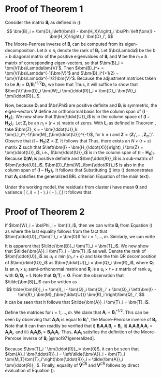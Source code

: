 # Proof of Theorem 1 {#app:proof1}

Consider the matrix $\bm{B}_i$ as defined in (\ref{eq:CR2_Bmatrix}): 
$$
\bm{B}_i = \bm{D}_i\left(\bm{I} - \bm{H_X}\right)_i \bs\Phi \left(\bm{I} - \bm{H_X}\right)_i' \bm{D}_i',
$$
The Moore-Penrose inverse of $\bm{B}_i$ can be computed from its eigen-decomposition. Let $b \leq n_i$ denote the rank of $\bm{B}_i$. 
Let $\bs\Lambda$ be the $b \times b$ diagonal matrix of the positive eigenvalues of $\bm{B}_i$ and $\bm{V}$ be the $n_i \times b$ matrix of corresponding eigen-vectors, so that $\bm{B}_i = \bm{V}\bs\Lambda\bm{V}'$. 
Then $\bm{B}_i^+ = \bm{V}\bs\Lambda^{-1}\bm{V}'$ and $\bm{B}_i^{+1/2} = \bm{V}\bs\Lambda^{-1/2}\bm{V}'$. Because the adjustment matrices taken to be $\bm{A}_i = \bm{D}_i' \bm{B}_i^{+1/2} \bm{D}_i$, we have that
\begin{equation}\begin{aligned}
\label{eq:step1}
\bm{\ddot{R}}_i' \bm{W}_i \bm{A}_i \left(\bm{I} - \bm{H_X}\right)_i \bs\Phi \left(\bm{I} - \bm{H_X}\right)_i' \bm{A}_i' \bm{W}_i \bm{\ddot{R}}_i &= \bm{\ddot{R}}_i' \bm{W}_i \bm{D}_i' \bm{B}_i^{+1/2} \bm{B}_i \bm{B}_i^{+1/2} \bm{D}_i \bm{W}_i \bm{\ddot{R}}_i \\
&= \bm{\ddot{R}}_i' \bm{W}_i \bm{D}_i' \bm{V}\bm{V}' \bm{D}_i \bm{W}_i \bm{\ddot{R}}_i. 
\end{aligned}\end{equation}
Thus, it will suffice to show that $\bm{V}'\bm{D}_i \bm{W}_i \bm{\ddot{R}}_i = \bm{D}_i \bm{W}_i \bm{\ddot{R}}_i$.

Now, because $\bm{D}_i$ and $\bs\Phi$ are positive definite and $\bm{B}_i$ is symmetric, the eigen-vectors $\bm{V}$ define an orthonormal basis for the column span of $\left(\bm{I} - \bm{H_X}\right)_i$.
We now show that $\bm{\ddot{U}}_i$ is in the column space of $\left(\bm{I} - \bm{H_X}\right)_i$. 
Let $\bm{Z}_i$ be an $n_i \times (r + s)$ matrix of zeros. 
With $\bm{L}_i$ as defined in Theorem \ref{thm:BRL_FE}, take $\bm{Z}_k = - \bm{\ddot{U}}_k \bm{L}_i^{-1}\bm{M}_{\bm{\ddot{U}}}^{-1}$, for $k \neq i$ and $\bm{Z} = \left(\bm{Z}_1',...,\bm{Z}_m'\right)'$. 
Observe that $\left(\bm{I} - \bm{H_T}\right) \bm{Z} = \bm{Z}$. 
It follows that 
\begin{align*}
\left(\bm{I} - \bm{H_X}\right)_i \bm{Z} &= \left(\bm{I} - \bm{H_{\ddot{U}}}\right)_i \left(\bm{I} - \bm{H_T}\right) \bm{Z} \\
&= \left(\bm{I} - \bm{H_{\ddot{U}}}\right)_i \bm{Z} \\
&= \bm{Z}_i - \bm{\ddot{U}}_i\bm{M_{\ddot{U}}}\sum_{k=1}^m \bm{\ddot{U}}_k'\bm{W}_k\bm{Z}_k \\
&= \bm{\ddot{U}}_i\bm{M_{\ddot{U}}} \left(\sum_{k \neq i} \bm{\ddot{U}}_k' \bm{W}_k \bm{\ddot{U}} \right) \bm{L}_i^{-1}\bm{M}_{\bm{\ddot{U}}}^{-1} \\
&= \bm{\ddot{U}}_i\bm{M_{\ddot{U}}} \bm{L}_i \bm{L}_i^{-1} \bm{M}_{\bm{\ddot{U}}}^{-1} \\
&= \bm{\ddot{U}}_i.
\end{align*}
Thus, there exists an $N \times (r + s)$ matrix $\bm{Z}$ such that $\left(\bm{I} - \bm{H_{\ddot{X}}}\right)_i \bm{Z} = \bm{\ddot{U}}_i$, i.e., $\bm{\ddot{U}}_i$ is in the column span of $\left(\bm{I} - \bm{H_X}\right)_i$. Because $\bm{D}_i \bm{W}_i$ is positive definite and $\bm{\ddot{R}}_i$ is a sub-matrix of $\bm{\ddot{U}}_i$, $\bm{D}_i\bm{W}_i\bm{\ddot{R}}_i$ is also in the column span of $\left(\bm{I} - \bm{H_X}\right)_i$. It follows that 
\begin{equation}
\label{eq:step2}
\bm{\ddot{R}}_i' \bm{W}_i \bm{D}_i' \bm{V}\bm{V}' \bm{D}_i \bm{W}_i \bm{\ddot{R}}_i = \bm{\ddot{R}}_i' \bm{W}_i \bs\Phi_i \bm{W}_i \bm{\ddot{R}}_i.
\end{equation}
Substituting (\ref{eq:step2}) into (\ref{eq:step1}) demonstrates that $\bm{A}_i$ satisfies the generalized BRL criterion (Equation \ref{eq:CR2_criterion} of the main text).

Under the working model, the residuals from cluster $i$ have mean $\bm{0}$ and variance \[
\Var\left(\bm{\ddot{e}}_i\right) = \left(\bm{I} - \bm{H_X}\right)_i \bs\Phi \left(\bm{I} - \bm{H_X}\right)_i',\] 
It follows that 
\begin{align*}
\E\left(\bm{V}^{CR2}\right) &= \bm{M_{\ddot{R}}}\left[\sum_{i=1}^m \bm{\ddot{R}}_i' \bm{W}_i \bm{A}_i \left(\bm{I} - \bm{H_X}\right)_i \bs\Phi \left(\bm{I} - \bm{H_X}\right)_i' \bm{A}_i \bm{W}_i \bm{\ddot{R}}_i \right] \bm{M_{\ddot{R}}} \\
&= \bm{M_{\ddot{R}}}\left[\sum_{i=1}^m \bm{\ddot{R}}_i' \bm{W}_i \bs\Phi_i \bm{W}_i \bm{\ddot{R}}_i \right] \bm{M_{\ddot{R}}} \\
&= \Var\left(\bs{\hat\beta}\right)
\end{align*}

\newpage

# Proof of Theorem 2 {#app:proof2} 

If $\bm{W}_i = \bs\Phi_i = \bm{I}_i$, then we can write $\bm{B}_i$ from Equation (\ref{eq:CR2_Bmatrix}) as
\begin{align}
\bm{B}_i &= \bm{D}_i \left(\bm{I} - \bm{H_{\ddot{U}}}\right)_i \left(\bm{I} - \bm{H_T}\right) \bs\Phi \left(\bm{I} - \bm{H_T}\right)' \left(\bm{I} - \bm{H_{\ddot{U}}}\right)_i' \bm{D}_i' \nonumber \\ 
&= \left(\bm{I} - \bm{H_{\ddot{U}}} - \bm{H_T}\right)_i \left(\bm{I} - \bm{H_{\ddot{U}}} - \bm{H_T}\right)_i'  \nonumber\\ 
\label{eq:B_i}
&= \left(\bm{I}_i - \bm{\ddot{U}}_i \bm{M_{\ddot{U}}}\bm{\ddot{U}}_i' - \bm{T}_i \bm{M_T}\bm{T}_i'\right),
\end{align}
where the last equality follows from the fact that $\bm{\ddot{U}}_i'\bm{T}_i = \bm{0}$ for $i = 1,...,m$. Similarly, we can write
\begin{equation}
\label{eq:Btilde_i}
\tilde{\bm{B}}_i = \left(\bm{I}_i - \bm{\ddot{U}}_i \bm{M_{\ddot{U}}}\bm{\ddot{U}}_i'\right).
\end{equation}

It is apparent that $\tilde{\bm{B}}_i \bm{T}_i = \bm{T}_i$. We now show that $\tilde{\bm{A}}_i \bm{T}_i = \bm{T}_i$ as well. Denote the rank of $\bm{\ddot{U}}_i$ as $u_i \leq \min \left\{n_i, r + s \right\}$ and take the thin QR decomposition of $\bm{\ddot{U}}_i$ as $\bm{\ddot{U}}_i = \bm{Q}_i \bm{R}_i$, where $\bm{Q}_i$ is an $n_i \times u_i$ semi-orthonormal matrix and $\bm{R}_i$ is a $u_i \times r + s$ matrix of rank $u_i$, with $\bm{Q}_i'\bm{Q}_i = \bm{I}$. Note that $\bm{Q}_i'\bm{T}_i = \bm{0}$. From the observation that $\tilde{\bm{B}}_i$ can be written as 
$$
\tilde{\bm{B}}_i = \bm{I}_i - \bm{Q}_i \bm{Q}_i' + \bm{Q}_i \left(\bm{I} - \bm{R}_i \bm{M}_{\bm{\ddot{U}}} \bm{R}_i'\right)\bm{Q}_i',
$$
it can be seen that
\begin{equation}
\tilde{\bm{A}}_i = \tilde{\bm{B}}_i^{+1/2} = \bm{I}_i - \bm{Q}_i \bm{Q}_i' + \bm{Q}_i \left(\bm{I} - \bm{R}_i \bm{M}_{\bm{\ddot{U}}} \bm{R}_i'\right)^{+1/2} \bm{Q}_i'.
\end{equation}
It follows that $\tilde{\bm{A}}_i \bm{T}_i = \bm{T}_i$.

Define the matrices
\begin{equation}
\bm{A}_i = \tilde{\bm{A}}_i - \bm{T}_i \bm{M_T}\bm{T}_i',
\end{equation}
for $i = 1,...,m$. We claim that $\bm{A}_i = \bm{B}_i^{+1/2}$. This can be seen by observing that $\bm{A}_i \bm{A}_i$ is equal to $\bm{B}_i^+$, the Moore-Penrose inverse of $\bm{B}_i$. Note that
\begin{equation}
\bm{A}_i \bm{A}_i = \tilde{\bm{A}}_i \tilde{\bm{A}}_i - \bm{T}_i \bm{M_T}\bm{T}_i' =  = \tilde{\bm{B}}_i^+ - \bm{T}_i \bm{M_T}\bm{T}_i'.
\end{equation}
It can then readily be verified that
i) $\bm{B}_i \bm{A}_i \bm{A}_i \bm{B}_i = \bm{B}_i$,
ii) $\bm{A}_i \bm{A}_i \bm{B}_i \bm{A}_i \bm{A}_i = \bm{A}_i \bm{A}_i$, and
iii) $\bm{A}_i \bm{A}_i \bm{B}_i = \bm{B}_i \bm{A}_i \bm{A}_i$.
Thus, $\bm{A}_i\bm{A}_i$ satisfies the definition of the Moore-Penrose inverse of $\bm{B}_i$ [@rao1971generalized].

Because $\bm{T}_i ' \bm{\ddot{R}}_i= \bm{0}$, it can be seen that $\bm{A}_i \bm{\ddot{R}}_i = \left(\tilde{\bm{A}}_i - \bm{T}_i \bm{M_T}\bm{T}_i'\right)\bm{\ddot{R}}_i = \tilde{\bm{A}}_i \bm{\ddot{R}}_i$. Finally, equality of $\bm{\tilde{V}}^{CR}$ and $\bm{V}^{CR}$  follows by direct evaluation of Equation (\ref{eq:V_small}).
